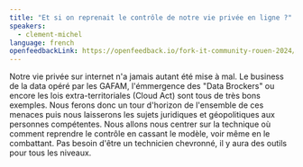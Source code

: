 ```yaml
---
title: "Et si on reprenait le contrôle de notre vie privée en ligne ?"
speakers:
  - clement-michel
language: french
openfeedbackLink: https://openfeedback.io/fork-it-community-rouen-2024/2024-06-07/hKZExavVn3KGwoVIW8Rq
---
```


Notre vie privée sur internet n'a jamais autant été mise à mal. Le business de la data opéré par les GAFAM, l'émmergence des "Data Brockers" ou encore les lois extra-territoriales (Cloud Act) sont tous de très bons exemples. Nous ferons donc un tour d'horizon de l'ensemble de ces menaces puis nous laisserons les sujets juridiques et géopolitiques aux personnes compétentes.
Nous allons nous centrer sur la technique où comment reprendre le contrôle en cassant le modèle, voir même en le combattant.
Pas besoin d'être un technicien chevronné, il y aura des outils pour tous les niveaux.
